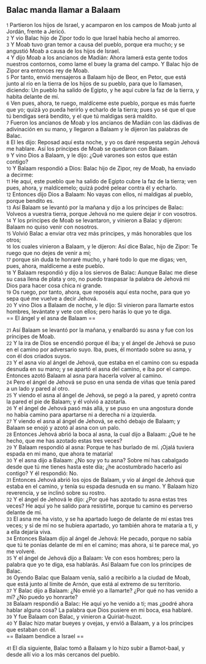 == Balac manda llamar a Balaam ==

{{anchor|1}} <small>1</small> Partieron los hijos de Israel, y acamparon en los campos de Moab junto al Jordán, frente a Jericó.<br>
{{anchor|2}} <small>2</small> Y vio Balac hijo de Zipor todo lo que Israel había hecho al amorreo.<br>
{{anchor|3}} <small>3</small> Y Moab tuvo gran temor a causa del pueblo, porque era mucho; y se angustió Moab a causa de los hijos de Israel.<br>
{{anchor|4}} <small>4</small> Y dijo Moab a los ancianos de Madián: Ahora lamerá esta gente todos nuestros contornos, como lame el buey la grama del campo. Y Balac hijo de Zipor era entonces rey de Moab.<br>
{{anchor|5}} <small>5</small> Por tanto, envió mensajeros a Balaam hijo de Beor, en Petor, que está junto al río en la tierra de los hijos de su pueblo, para que lo llamasen, diciendo: Un pueblo ha salido de Egipto, y he aquí cubre la faz de la tierra, y habita delante de mí.<br>
{{anchor|6}} <small>6</small> Ven pues, ahora, te ruego, maldíceme este pueblo, porque es más fuerte que yo; quizá yo pueda herirlo y echarlo de la tierra; pues yo sé que el que tú bendigas será bendito, y el que tú maldigas será maldito.<br>
{{anchor|7}} <small>7</small> Fueron los ancianos de Moab y los ancianos de Madián con las dádivas de adivinación en su mano, y llegaron a Balaam y le dijeron las palabras de Balac.<br>
{{anchor|8}} <small>8</small> El les dijo: Reposad aquí esta noche, y yo os daré respuesta según Jehová me hablare. Así los príncipes de Moab se quedaron con Balaam.<br>
{{anchor|9}} <small>9</small> Y vino Dios a Balaam, y le dijo: ¿Qué varones son estos que están contigo?<br>
{{anchor|10}} <small>10</small> Y Balaam respondió a Dios: Balac hijo de Zipor, rey de Moab, ha enviado a decirme:<br>
{{anchor|11}} <small>11</small> He aquí, este pueblo que ha salido de Egipto cubre la faz de la tierra; ven pues, ahora, y maldícemelo; quizá podré pelear contra él y echarlo.<br>
{{anchor|12}} <small>12</small> Entonces dijo Dios a Balaam: No vayas con ellos, ni maldigas al pueblo, porque bendito es.<br>
{{anchor|13}} <small>13</small> Así Balaam se levantó por la mañana y dijo a los príncipes de Balac: Volveos a vuestra tierra, porque Jehová no me quiere dejar ir con vosotros.<br>
{{anchor|14}} <small>14</small> Y los príncipes de Moab se levantaron, y vinieron a Balac y dijeron: Balaam no quiso venir con nosotros.<br>
{{anchor|15}} <small>15</small> Volvió Balac a enviar otra vez más príncipes, y más honorables que los otros;<br>
{{anchor|16}} <small>16</small> los cuales vinieron a Balaam, y le dijeron: Así dice Balac, hijo de Zipor: Te ruego que no dejes de venir a mí;<br>
{{anchor|17}} <small>17</small> porque sin duda te honraré mucho, y haré todo lo que me digas; ven, pues, ahora, maldíceme a este pueblo.<br>
{{anchor|18}} <small>18</small> Y Balaam respondió y dijo a los siervos de Balac: Aunque Balac me diese su casa llena de plata y oro, no puedo traspasar la palabra de Jehová mi Dios para hacer cosa chica ni grande.<br>
{{anchor|19}} <small>19</small> Os ruego, por tanto, ahora, que reposéis aquí esta noche, para que yo sepa qué me vuelve a decir Jehová.<br>
{{anchor|20}} <small>20</small> Y vino Dios a Balaam de noche, y le dijo: Si vinieron para llamarte estos hombres, levántate y vete con ellos; pero harás lo que yo te diga.<br>
== El ángel y el asna de Balaam ==

{{anchor|21}} <small>21</small> Así Balaam se levantó por la mañana, y enalbardó su asna y fue con los príncipes de Moab.<br>
{{anchor|22}} <small>22</small> Y la ira de Dios se encendió porque él iba; y el ángel de Jehová se puso en el camino por adversario suyo. Iba, pues, él montado sobre su asna, y con él dos criados suyos.<br>
{{anchor|23}} <small>23</small> Y el asna vio al ángel de Jehová, que estaba en el camino con su espada desnuda en su mano; y se apartó el asna del camino, e iba por el campo. Entonces azotó Balaam al asna para hacerla volver al camino.<br>
{{anchor|24}} <small>24</small> Pero el ángel de Jehová se puso en una senda de viñas que tenía pared a un lado y pared al otro.<br>
{{anchor|25}} <small>25</small> Y viendo el asna al ángel de Jehová, se pegó a la pared, y apretó contra la pared el pie de Balaam; y él volvió a azotarla.<br>
{{anchor|26}} <small>26</small> Y el ángel de Jehová pasó más allá, y se puso en una angostura donde no había camino para apartarse ni a derecha ni a izquierda.<br>
{{anchor|27}} <small>27</small> Y viendo el asna al ángel de Jehová, se echó debajo de Balaam; y Balaam se enojó y azotó al asna con un palo.<br>
{{anchor|28}} <small>28</small> Entonces Jehová abrió la boca al asna, la cual dijo a Balaam: ¿Qué te he hecho, que me has azotado estas tres veces?<br>
{{anchor|29}} <small>29</small> Y Balaam respondió al asna: Porque te has burlado de mí. ¡Ojalá tuviera espada en mi mano, que ahora te mataría!<br>
{{anchor|30}} <small>30</small> Y el asna dijo a Balaam: ¿No soy yo tu asna? Sobre mí has cabalgado desde que tú me tienes hasta este día; ¿he acostumbrado hacerlo así contigo? Y él respondió: No.<br>
{{anchor|31}} <small>31</small> Entonces Jehová abrió los ojos de Balaam, y vio al ángel de Jehová que estaba en el camino, y tenía su espada desnuda en su mano. Y Balaam hizo reverencia, y se inclinó sobre su rostro.<br>
{{anchor|32}} <small>32</small> Y el ángel de Jehová le dijo: ¿Por qué has azotado tu asna estas tres veces? He aquí yo he salido para resistirte, porque tu camino es perverso delante de mí.<br>
{{anchor|33}} <small>33</small> El asna me ha visto, y se ha apartado luego de delante de mí estas tres veces; y si de mí no se hubiera apartado, yo también ahora te mataría a ti, y a ella dejaría viva.<br>
{{anchor|34}} <small>34</small> Entonces Balaam dijo al ángel de Jehová: He pecado, porque no sabía que tú te ponías delante de mí en el camino; mas ahora, si te parece mal, yo me volveré.<br>
{{anchor|35}} <small>35</small> Y el ángel de Jehová dijo a Balaam: Ve con esos hombres; pero la palabra que yo te diga, esa hablarás. Así Balaam fue con los príncipes de Balac.<br>
{{anchor|36}} <small>36</small> Oyendo Balac que Balaam venía, salió a recibirlo a la ciudad de Moab, que está junto al límite de Arnón, que está al extremo de su territorio.<br>
{{anchor|37}} <small>37</small> Y Balac dijo a Balaam: ¿No envié yo a llamarte? ¿Por qué no has venido a mí? ¿No puedo yo honrarte?<br>
{{anchor|38}} <small>38</small> Balaam respondió a Balac: He aquí yo he venido a ti; mas ¿podré ahora hablar alguna cosa? La palabra que Dios pusiere en mi boca, esa hablaré.<br>
{{anchor|39}} <small>39</small> Y fue Balaam con Balac, y vinieron a Quiriat-huzot.<br>
{{anchor|40}} <small>40</small> Y Balac hizo matar bueyes y ovejas, y envió a Balaam, y a los príncipes que estaban con él.<br>
== Balaam bendice a Israel ==

{{anchor|41}} <small>41</small> El día siguiente, Balac tomó a Balaam y lo hizo subir a Bamot-baal, y desde allí vio a los más cercanos del pueblo.<br>
